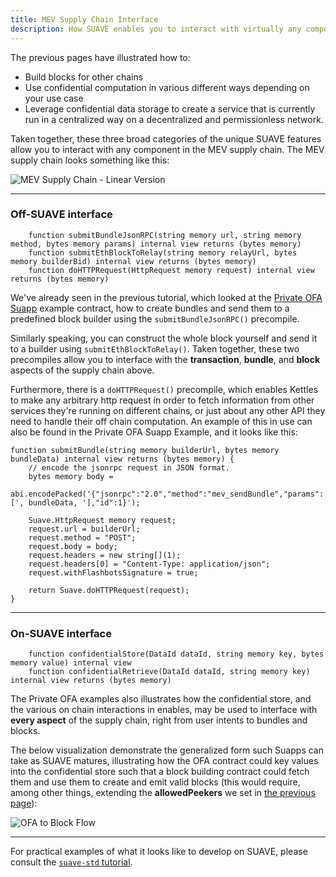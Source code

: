 ```yaml
---
title: MEV Supply Chain Interface
description: How SUAVE enables you to interact with virtually any component that has anything to do wih MEV
---
```


The previous pages have illustrated how to:
- Build blocks for other chains
- Use confidential computation in various different ways depending on your use case
- Leverage confidential data storage to create a service that is currently run in a centralized way on a decentralized and permissionless network.

Taken together, these three broad categories of the unique SUAVE features allow you to interact with any component in the MEV supply chain. The MEV supply chain looks something like this:

![MEV Supply Chain - Linear Version](/img/mev-supplychain.png)

---

### Off-SUAVE interface

```solidity
    function submitBundleJsonRPC(string memory url, string memory method, bytes memory params) internal view returns (bytes memory)
    function submitEthBlockToRelay(string memory relayUrl, bytes memory builderBid) internal view returns (bytes memory)
    function doHTTPRequest(HttpRequest memory request) internal view returns (bytes memory)
```

We've already seen in the previous tutorial, which looked at the [Private OFA Suapp](https://github.com/flashbots/suapp-examples/blob/main/examples/app-ofa-private/ofa-private.sol) example contract, how to create bundles and send them to a predefined block builder using the `submitBundleJsonRPC()` precompile.

Similarly speaking, you can construct the whole block yourself and send it to a builder using `submitEthBlockToRelay()`. Taken together, these two precompiles allow you to interface with the **transaction**, **bundle**, and **block** aspects of the supply chain above.

Furthermore, there is a `doHTTPRequest()` precompile, which enables Kettles to make any arbitrary http request in order to fetch information from other services they're running on different chains, or just about any other API they need to handle their off chain computation. An example of this in use can also be found in the Private OFA Suapp Example, and it looks like this:

```solidity
function submitBundle(string memory builderUrl, bytes memory bundleData) internal view returns (bytes memory) {
    // encode the jsonrpc request in JSON format.
    bytes memory body =
        abi.encodePacked('{"jsonrpc":"2.0","method":"mev_sendBundle","params":[', bundleData, '],"id":1}');

    Suave.HttpRequest memory request;
    request.url = builderUrl;
    request.method = "POST";
    request.body = body;
    request.headers = new string[](1);
    request.headers[0] = "Content-Type: application/json";
    request.withFlashbotsSignature = true;

    return Suave.doHTTPRequest(request);
}
```

---

### On-SUAVE interface

```solidity
    function confidentialStore(DataId dataId, string memory key, bytes memory value) internal view
    function confidentialRetrieve(DataId dataId, string memory key) internal view returns (bytes memory)
```

The Private OFA examples also illustrates how the confidential store, and the various on chain interactions in enables, may be used to interface with **every aspect** of the supply chain, right from user intents to bundles and blocks.

The below visualization demonstrate the generalized form such Suapps can take as SUAVE matures, illustrating how the OFA contract could key values into the confidential store such that a block building contract could fetch them and use them to create and emit valid blocks (this would require, among other things, extending the **allowedPeekers** we set in [the previous page](/concepts/confidential-data-storage#practical-example)):

![OFA to Block Flow](/assets/OFA_And_Block_Flow.svg)

---

For practical examples of what it looks like to develop on SUAVE, please consult the [`suave-std` tutorial](/tutorials/suave-standard-library#mevshare).